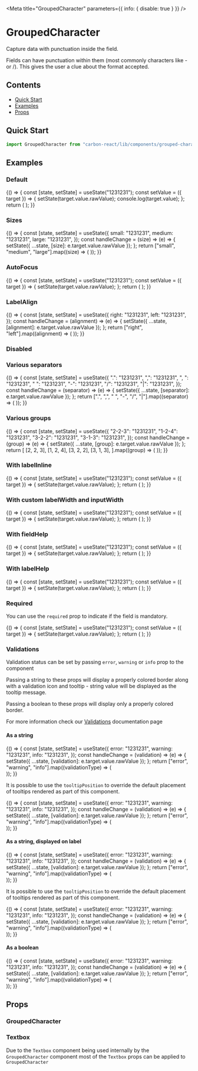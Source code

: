 

<Meta title="GroupedCharacter" parameters={{ info: { disable: true } }} />

# GroupedCharacter

Capture data with punctuation inside the field.

Fields can have punctuation within them (most commonly characters like - or /). This gives the user a clue about the format accepted.

## Contents

- [Quick Start](#quick-start)
- [Examples](#examples)
- [Props](#props)

## Quick Start

```javascript
import GroupedCharacter from "carbon-react/lib/components/grouped-character";
```

## Examples

### Default

<Preview>
  <Story name="default">
    {() => {
      const [state, setState] = useState("1231231");
      const setValue = ({ target }) => {
        setState(target.value.rawValue);
        console.log(target.value);
      };
      return (
        <GroupedCharacter
          label="GroupedCharacter"
          value={state}
          onChange={setValue}
          groups={[2, 2, 3]}
          separator="-"
        />
      );
    }}
  </Story>
</Preview>

### Sizes

<Preview>
  <Story name="sizes">
    {() => {
      const [state, setState] = useState({
        small: "1231231",
        medium: "1231231",
        large: "1231231",
      });
      const handleChange = (size) => (e) => {
        setState({ ...state, [size]: e.target.value.rawValue });
      };
      return ["small", "medium", "large"].map((size) => (
        <GroupedCharacter
          key={`GroupedCharacter - ${size}`}
          label={`GroupedCharacter - ${size}`}
          value={state[size]}
          onChange={handleChange(size)}
          groups={[2, 2, 3]}
          separator="-"
          size={size}
          mb={2}
        />
      ));
    }}
  </Story>
</Preview>

### AutoFocus

<Preview>
  <Story name="autoFocus" parameters={{ chromatic: { disable: true } }}>
    {() => {
      const [state, setState] = useState("1231231");
      const setValue = ({ target }) => {
        setState(target.value.rawValue);
      };
      return (
        <GroupedCharacter
          label="GroupedCharacter"
          value={state}
          onChange={setValue}
          groups={[2, 2, 3]}
          separator="-"
          autoFocus
        />
      );
    }}
  </Story>
</Preview>

### LabelAlign

<Preview>
  <Story name="labelAlign">
    {() => {
      const [state, setState] = useState({
        right: "1231231",
        left: "1231231",
      });
      const handleChange = (alignment) => (e) => {
        setState({ ...state, [alignment]: e.target.value.rawValue });
      };
      return ["right", "left"].map((alignment) => (
        <GroupedCharacter
          label="GroupedCharacter"
          value={state[alignment]}
          onChange={handleChange(alignment)}
          groups={[2, 2, 3]}
          separator="-"
          labelInline
          inputWidth={50}
          key={alignment}
          labelAlign={alignment}
        />
      ));
    }}
  </Story>
</Preview>

### Disabled

<Preview>
  <Story name="disabled">
    <GroupedCharacter
      label="GroupedCharacter"
      value="1231231"
      groups={[2, 2, 3]}
      separator="-"
      disabled
    />
  </Story>
</Preview>

### Various separators

<Preview>
  <Story name="various separators">
    {() => {
      const [state, setState] = useState({
        ".": "1231231",
        ",": "1231231",
        ", ": "1231231",
        " ": "1231231",
        "-": "1231231",
        "/": "1231231",
        "|": "1231231",
      });
      const handleChange = (separator) => (e) => {
        setState({ ...state, [separator]: e.target.value.rawValue });
      };
      return [".", ",", " ", "-", "/", "|"].map((separator) => (
        <GroupedCharacter
          label="GroupedCharacter"
          value={state[separator]}
          onChange={handleChange(separator)}
          groups={[2, 2, 3]}
          separator={separator}
          key={separator}
        />
      ));
    }}
  </Story>
</Preview>

### Various groups

<Preview>
  <Story name="various groups">
    {() => {
      const [state, setState] = useState({
        "2-2-3": "1231231",
        "1-2-4": "1231231",
        "3-2-2": "1231231",
        "3-1-3": "1231231",
      });
      const handleChange = (group) => (e) => {
        setState({ ...state, [group]: e.target.value.rawValue });
      };
      return [
        [2, 2, 3],
        [1, 2, 4],
        [3, 2, 2],
        [3, 1, 3],
      ].map((group) => (
        <GroupedCharacter
          label="GroupedCharacter"
          value={state[group.join("-")]}
          onChange={handleChange(group.join("-"))}
          groups={group}
          separator="-"
          key={group.join("-")}
        />
      ));
    }}
  </Story>
</Preview>

### With labelInline

<Preview>
  <Story name="with labelInline" parameters={{ chromatic: { disable: true } }}>
    {() => {
      const [state, setState] = useState("1231231");
      const setValue = ({ target }) => {
        setState(target.value.rawValue);
      };
      return (
        <GroupedCharacter
          label="GroupedCharacter"
          value={state}
          onChange={setValue}
          groups={[2, 2, 3]}
          separator="-"
          labelInline
        />
      );
    }}
  </Story>
</Preview>

### With custom labelWidth and inputWidth

<Preview>
  <Story name="with custom labelWidth and inputWidth">
    {() => {
      const [state, setState] = useState("1231231");
      const setValue = ({ target }) => {
        setState(target.value.rawValue);
      };
      return (
        <GroupedCharacter
          label="GroupedCharacter"
          value={state}
          onChange={setValue}
          groups={[2, 2, 3]}
          separator="-"
          labelInline
          labelWidth={50}
          inputWidth={50}
        />
      );
    }}
  </Story>
</Preview>

### With fieldHelp

<Preview>
  <Story name="with fieldHelp">
    {() => {
      const [state, setState] = useState("1231231");
      const setValue = ({ target }) => {
        setState(target.value.rawValue);
      };
      return (
        <GroupedCharacter
          label="GroupedCharacter"
          value={state}
          onChange={setValue}
          groups={[2, 2, 3]}
          separator="-"
          fieldHelp="Help"
        />
      );
    }}
  </Story>
</Preview>

### With labelHelp

<Preview>
  <Story name="with labelHelp">
    {() => {
      const [state, setState] = useState("1231231");
      const setValue = ({ target }) => {
        setState(target.value.rawValue);
      };
      return (
        <GroupedCharacter
          label="GroupedCharacter"
          value={state}
          onChange={setValue}
          groups={[2, 2, 3]}
          separator="-"
          labelHelp="Help"
        />
      );
    }}
  </Story>
</Preview>

### Required

You can use the `required` prop to indicate if the field is mandatory.

<Preview>
  <Story name="required">
    {() => {
      const [state, setState] = useState("1231231");
      const setValue = ({ target }) => {
        setState(target.value.rawValue);
      };
      return (
        <GroupedCharacter
          label="GroupedCharacter"
          value={state}
          onChange={setValue}
          groups={[2, 2, 3]}
          separator="-"
          required
        />
      );
    }}
  </Story>
</Preview>

### Validations

Validation status can be set by passing `error`, `warning` or `info` prop to the component

Passing a string to these props will display a properly colored border along with a validation icon and tooltip - string value will be displayed as the tooltip message.

Passing a boolean to these props will display only a properly colored border.

For more information check our [Validations](?path=/docs/documentation-validations--page "Validations") documentation page

#### As a string

<Preview>
  <Story name="validations - string - component">
    {() => {
      const [state, setState] = useState({
        error: "1231231",
        warning: "1231231",
        info: "1231231",
      });
      const handleChange = (validation) => (e) => {
        setState({ ...state, [validation]: e.target.value.rawValue });
      };
      return ["error", "warning", "info"].map((validationType) => (
        <div key={`${validationType}-string-component`}>
          <GroupedCharacter
            label="GroupedCharacter"
            value={state[validationType]}
            onChange={handleChange(validationType)}
            groups={[2, 2, 3]}
            separator="-"
            {...{ [validationType]: "Message" }}
            mb={2}
          />
          <GroupedCharacter
            label="GroupedCharacter - readOnly"
            value="1231231"
            groups={[2, 2, 3]}
            separator="-"
            readOnly
            {...{ [validationType]: "Message" }}
            mb={2}
          />
        </div>
      ));
    }}
  </Story>
</Preview>

It is possible to use the `tooltipPosition` to override the default placement of tooltips rendered as part of this component.

<Preview>
  <Story
    name="validations - string - with tooltipPosition overriden - component"
    parameters={{ chromatic: { disable: true } }}
  >
    {() => {
      const [state, setState] = useState({
        error: "1231231",
        warning: "1231231",
        info: "1231231",
      });
      const handleChange = (validation) => (e) => {
        setState({ ...state, [validation]: e.target.value.rawValue });
      };
      return ["error", "warning", "info"].map((validationType) => (
        <div key={`${validationType}-string-component`}>
          <GroupedCharacter
            label="GroupedCharacter"
            value={state[validationType]}
            onChange={handleChange(validationType)}
            groups={[2, 2, 3]}
            separator="-"
            {...{ [validationType]: "Message" }}
            mb={2}
            tooltipPosition="bottom"
          />
        </div>
      ));
    }}
  </Story>
</Preview>

#### As a string, displayed on label

<Preview>
  <Story name="validations - string - label">
    {() => {
      const [state, setState] = useState({
        error: "1231231",
        warning: "1231231",
        info: "1231231",
      });
      const handleChange = (validation) => (e) => {
        setState({ ...state, [validation]: e.target.value.rawValue });
      };
      return ["error", "warning", "info"].map((validationType) => (
        <div key={`${validationType}-string-label`}>
          <GroupedCharacter
            label="GroupedCharacter"
            value={state[validationType]}
            onChange={handleChange(validationType)}
            groups={[2, 2, 3]}
            separator="-"
            validationOnLabel
            {...{ [validationType]: "Message" }}
            mb={2}
          />
          <GroupedCharacter
            label="GroupedCharacter - readOnly"
            value="1231231"
            groups={[2, 2, 3]}
            separator="-"
            validationOnLabel
            readOnly
            {...{ [validationType]: "Message" }}
            mb={2}
          />
        </div>
      ));
    }}
  </Story>
</Preview>

It is possible to use the `tooltipPosition` to override the default placement of tooltips rendered as part of this component.

<Preview>
  <Story
    name="validations - string - with tooltipPosition overriden - label"
    parameters={{ chromatic: { disable: true } }}
  >
    {() => {
      const [state, setState] = useState({
        error: "1231231",
        warning: "1231231",
        info: "1231231",
      });
      const handleChange = (validation) => (e) => {
        setState({ ...state, [validation]: e.target.value.rawValue });
      };
      return ["error", "warning", "info"].map((validationType) => (
        <div key={`${validationType}-string-label`}>
          <GroupedCharacter
            label="GroupedCharacter"
            value={state[validationType]}
            onChange={handleChange(validationType)}
            groups={[2, 2, 3]}
            separator="-"
            validationOnLabel
            {...{ [validationType]: "Message" }}
            mb={2}
            tooltipPosition="top"
          />
        </div>
      ));
    }}
  </Story>
</Preview>

#### As a boolean

<Preview>
  <Story name="validations - boolean">
    {() => {
      const [state, setState] = useState({
        error: "1231231",
        warning: "1231231",
        info: "1231231",
      });
      const handleChange = (validation) => (e) => {
        setState({ ...state, [validation]: e.target.value.rawValue });
      };
      return ["error", "warning", "info"].map((validationType) => (
        <div key={`${validationType}-boolean-component`}>
          <GroupedCharacter
            label="GroupedCharacter"
            value={state[validationType]}
            onChange={handleChange(validationType)}
            groups={[2, 2, 3]}
            separator="-"
            {...{ [validationType]: true }}
            mb={2}
          />
          <GroupedCharacter
            label="GroupedCharacter - readOnly"
            value="1231231"
            groups={[2, 2, 3]}
            separator="-"
            readOnly
            {...{ [validationType]: true }}
            mb={2}
          />
        </div>
      ));
    }}
  </Story>
</Preview>

## Props

### GroupedCharacter

<StyledSystemProps of={GroupedCharacter} noHeader margin />

### Textbox

Due to the `Textbox` component being used internally by the `GroupedCharacter` component most of the `Textbox` props can be applied to `GroupedCharacter`

<Props of={OriginalTextbox} />

